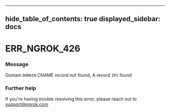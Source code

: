 

---
hide_table_of_contents: true
displayed_sidebar: docs
---


# ERR_NGROK_426

### Message
Domain `DOMAIN` CNAME record not found, A record `IPS` found

<ErrorDetails error="err_ngrok_426" />



### Further help
If you're having trouble resolving this error, please reach out to [support@ngrok.com](mailto:support@ngrok.com?subject=Help%20with%20ERR_NGROK_426)

